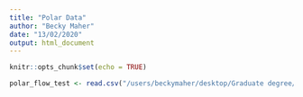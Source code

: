 ```yaml
---
title: "Polar Data"
author: "Becky Maher"
date: "13/02/2020"
output: html_document
---
```


```r
knitr::opts_chunk$set(echo = TRUE)
```

```r
polar_flow_test <- read.csv("/users/beckymaher/desktop/Graduate degree/beap_lab/fertility/Daniel_Fuller_2020-02-13_18-38-17.csv")
```
